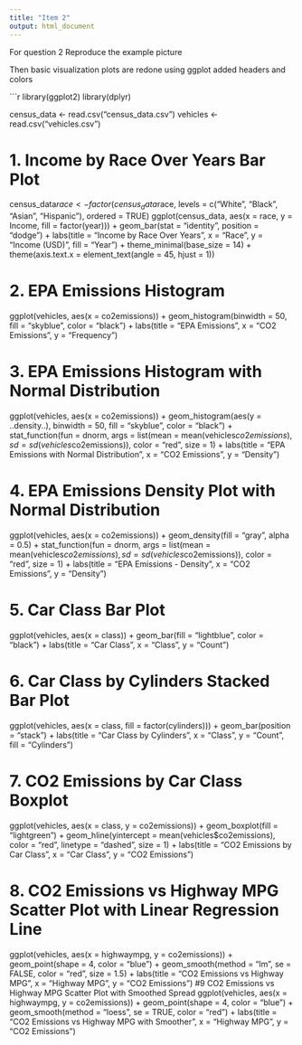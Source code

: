 ```yaml
---
title: "Item 2"
output: html_document
---
```


For question 2 Reproduce the example picture 

Then basic visualization plots are redone using ggplot added headers and colors


```r
library(ggplot2)
library(dplyr)

census_data <- read.csv("census_data.csv")
vehicles <- read.csv("vehicles.csv")

# 1. Income by Race Over Years Bar Plot
census_data$race <- factor(census_data$race, levels = c("White", "Black", "Asian", "Hispanic"), ordered = TRUE)
ggplot(census_data, aes(x = race, y = Income, fill = factor(year))) +
  geom_bar(stat = "identity", position = "dodge") +
  labs(title = "Income by Race Over Years", x = "Race", y = "Income (USD)", fill = "Year") +
  theme_minimal(base_size = 14) +
  theme(axis.text.x = element_text(angle = 45, hjust = 1))

# 2. EPA Emissions Histogram
ggplot(vehicles, aes(x = co2emissions)) +
  geom_histogram(binwidth = 50, fill = "skyblue", color = "black") +
  labs(title = "EPA Emissions", x = "CO2 Emissions", y = "Frequency")

# 3. EPA Emissions Histogram with Normal Distribution
ggplot(vehicles, aes(x = co2emissions)) +
  geom_histogram(aes(y = ..density..), binwidth = 50, fill = "skyblue", color = "black") +
  stat_function(fun = dnorm, args = list(mean = mean(vehicles$co2emissions), sd = sd(vehicles$co2emissions)), color = "red", size = 1) +
  labs(title = "EPA Emissions with Normal Distribution", x = "CO2 Emissions", y = "Density")

# 4. EPA Emissions Density Plot with Normal Distribution
ggplot(vehicles, aes(x = co2emissions)) +
  geom_density(fill = "gray", alpha = 0.5) +
  stat_function(fun = dnorm, args = list(mean = mean(vehicles$co2emissions), sd = sd(vehicles$co2emissions)), color = "red", size = 1) +
  labs(title = "EPA Emissions - Density", x = "CO2 Emissions", y = "Density")

# 5. Car Class Bar Plot
ggplot(vehicles, aes(x = class)) +
  geom_bar(fill = "lightblue", color = "black") +
  labs(title = "Car Class", x = "Class", y = "Count")

# 6. Car Class by Cylinders Stacked Bar Plot
ggplot(vehicles, aes(x = class, fill = factor(cylinders))) +
  geom_bar(position = "stack") +
  labs(title = "Car Class by Cylinders", x = "Class", y = "Count", fill = "Cylinders")

# 7. CO2 Emissions by Car Class Boxplot
ggplot(vehicles, aes(x = class, y = co2emissions)) +
  geom_boxplot(fill = "lightgreen") +
  geom_hline(yintercept = mean(vehicles$co2emissions), color = "red", linetype = "dashed", size = 1) +
  labs(title = "CO2 Emissions by Car Class", x = "Car Class", y = "CO2 Emissions")

# 8. CO2 Emissions vs Highway MPG Scatter Plot with Linear Regression Line
ggplot(vehicles, aes(x = highwaympg, y = co2emissions)) +
  geom_point(shape = 4, color = "blue") +
  geom_smooth(method = "lm", se = FALSE, color = "red", size = 1.5) +
  labs(title = "CO2 Emissions vs Highway MPG", x = "Highway MPG", y = "CO2 Emissions")
#9 CO2 Emissions vs Highway MPG Scatter Plot with Smoothed Spread
ggplot(vehicles, aes(x = highwaympg, y = co2emissions)) +
  geom_point(shape = 4, color = "blue") +
  geom_smooth(method = "loess", se = TRUE, color = "red") +
  labs(title = "CO2 Emissions vs Highway MPG with Smoother", 
       x = "Highway MPG", y = "CO2 Emissions")

